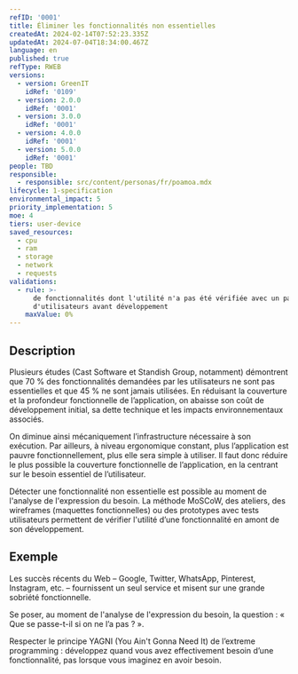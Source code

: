 ```yaml
---
refID: '0001'
title: Éliminer les fonctionnalités non essentielles
createdAt: 2024-02-14T07:52:23.335Z
updatedAt: 2024-07-04T18:34:00.467Z
language: en
published: true
refType: RWEB
versions:
  - version: GreenIT
    idRef: '0109'
  - version: 2.0.0
    idRef: '0001'
  - version: 3.0.0
    idRef: '0001'
  - version: 4.0.0
    idRef: '0001'
  - version: 5.0.0
    idRef: '0001'
people: TBD
responsible:
  - responsible: src/content/personas/fr/poamoa.mdx
lifecycle: 1-specification
environmental_impact: 5
priority_implementation: 5
moe: 4
tiers: user-device
saved_resources:
  - cpu
  - ram
  - storage
  - network
  - requests
validations:
  - rule: >-
      de fonctionnalités dont l'utilité n'a pas été vérifiée avec un panel
      d'utilisateurs avant développement
    maxValue: 0%
---
```


## Description

Plusieurs études (Cast Software et Standish Group, notamment) démontrent que 70 % des fonctionnalités demandées par les utilisateurs ne sont pas essentielles et que 45 % ne sont jamais utilisées. En réduisant la couverture et la profondeur fonctionnelle de l’application, on abaisse son coût de développement initial, sa dette technique et les impacts environnementaux associés.

On diminue ainsi mécaniquement l’infrastructure nécessaire à son exécution. Par ailleurs, à niveau ergonomique constant, plus l’application est pauvre fonctionnellement, plus elle sera simple à utiliser. Il faut donc réduire le plus possible la couverture fonctionnelle de l’application, en la centrant sur le besoin essentiel de l’utilisateur.

Détecter une fonctionnalité non essentielle est possible au moment de l'analyse de l'expression du besoin. La méthode MoSCoW, des ateliers, des wireframes (maquettes fonctionnelles) ou des prototypes avec tests utilisateurs permettent de vérifier l'utilité d’une fonctionnalité en amont de son développement.

## Exemple

Les succès récents du Web – Google, Twitter, WhatsApp, Pinterest, Instagram, etc. – fournissent un seul service et misent sur une grande sobriété fonctionnelle.

Se poser, au moment de l'analyse de l'expression du besoin, la question : « Que se passe-t-il si on ne l’a pas ? ».

Respecter le principe YAGNI (You Ain't Gonna Need It) de l’extreme programming : développez quand vous avez effectivement besoin d’une fonctionnalité, pas lorsque vous imaginez en avoir besoin.
